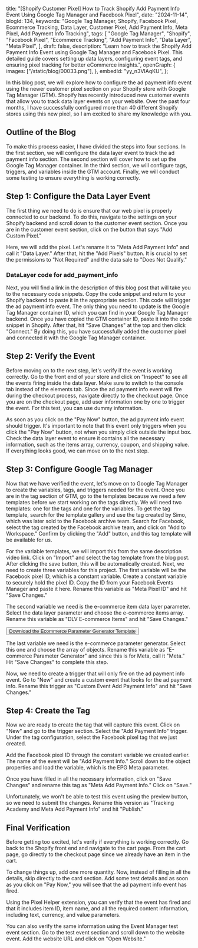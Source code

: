   title:
    "[Shopify Customer Pixel] How to Track Shopify Add Payment Info Event Using Google Tag Manager and Facebook Pixel",
  date: "2024-11-14",
  blogId: 134,
  keywords:
    "Google Tag Manager, Shopify, Facebook Pixel, Ecommerce Tracking, Data Layer, Customer Pixel, Add Payment Info, Meta Pixel, Add Payment Info Tracking",
  tags: [
    "Google Tag Manager",
    "Shopify",
    "Facebook Pixel",
    "Ecommerce Tracking",
    "Add Payment Info",
    "Data Layer",
    "Meta Pixel",
  ],
  draft: false,
  description:
    "Learn how to track the Shopify Add Payment Info Event using Google Tag Manager and Facebook Pixel. This detailed guide covers setting up data layers, configuring event tags, and ensuring pixel tracking for better eCommerce insights.",
  openGraph: {
    images: ["/static/blog/00033.png"],
  },
  embedId: "yy_n3VIAqKU",
};

In this blog post, we will explore how to configure the ad payment info event
using the newer customer pixel section on your Shopify store with Google Tag
Manager (GTM). Shopify has recently introduced new customer events that allow
you to track data layer events on your website. Over the past four months, I
have successfully configured more than 40 different Shopify stores using this
new pixel, so I am excited to share my knowledge with you.

## Outline of the Blog

To make this process easier, I have divided the steps into four sections. In the first section, we will configure the data layer event to track the ad payment info section. The second section will cover how to set up the Google Tag Manager container. In the third section, we will configure tags, triggers, and variables inside the GTM account. Finally, we will conduct some testing to ensure everything is working correctly.

## Step 1: Configure the Data Layer Event

The first thing we need to do is ensure that our web pixel is properly connected to our backend. To do this, navigate to the settings on your Shopify backend and scroll down to the customer event section. Once you are in the customer event section, click on the button that says "Add Custom Pixel."

Here, we will add the pixel. Let's rename it to "Meta Add Payment Info" and call it "Data Layer." After that, hit the "Add Pixels" button. It is crucial to set the permissions to "Not Required" and the data sale to "Does Not Qualify."

### DataLayer code for add_payment_info

<DataLayerCodeBlock fileName="add_payment_info.js" />

Next, you will find a link in the description of this blog post that will take you to the necessary code snippets. Copy the code snippet and return to your Shopify backend to paste it in the appropriate section. This code will trigger the ad payment info event. The only thing you need to update is the Google Tag Manager container ID, which you can find in your Google Tag Manager backend. Once you have copied the GTM container ID, paste it into the code snippet in Shopify. After that, hit "Save Changes" at the top and then click "Connect." By doing this, you have successfully added the customer pixel and connected it with the Google Tag Manager container.

## Step 2: Verify the Event

Before moving on to the next step, let's verify if the event is working correctly. Go to the front end of your store and click on "Inspect" to see all the events firing inside the data layer. Make sure to switch to the console tab instead of the elements tab. Since the ad payment info event will fire during the checkout process, navigate directly to the checkout page. Once you are on the checkout page, add user information one by one to trigger the event. For this test, you can use dummy information.

As soon as you click on the "Pay Now" button, the ad payment info event should trigger. It's important to note that this event only triggers when you click the "Pay Now" button, not when you simply click outside the input box. Check the data layer event to ensure it contains all the necessary information, such as the items array, currency, coupon, and shipping value. If everything looks good, we can move on to the next step.

## Step 3: Configure Google Tag Manager

Now that we have verified the event, let's move on to Google Tag Manager to create the variables, tags, and triggers needed for the event. Once you are in the tag section of GTM, go to the templates because we need a few templates before we start working on the tags directly. We will need two templates: one for the tags and one for the variables. To get the tag template, search for the template gallery and use the tag created by Simo, which was later sold to the Facebook archive team. Search for Facebook, select the tag created by the Facebook archive team, and click on "Add to Workspace." Confirm by clicking the "Add" button, and this tag template will be available for us.

For the variable templates, we will import this from the same description video link. Click on "Import" and select the tag template from the blog post. After clicking the save button, this will be automatically created. Next, we need to create three variables for this project. The first variable will be the Facebook pixel ID, which is a constant variable. Create a constant variable to securely hold the pixel ID. Copy the ID from your Facebook Events Manager and paste it here. Rename this variable as "Meta Pixel ID" and hit "Save Changes."

The second variable we need is the e-commerce item data layer parameter. Select the data layer parameter and choose the e-commerce items array. Rename this variable as "DLV E-commerce Items" and hit "Save Changes."

<AuthenticatedLayout>
  <Button className="p-6">
    <a href="/static/templates/Ecommerce-Parameter-Generator.tpl" download>
      Download the Ecommerce Parameter Generator Template
    </a>
  </Button>
</AuthenticatedLayout>

The last variable we need is the e-commerce parameter generator. Select this one and choose the array of objects. Rename this variable as "E-commerce Parameter Generator" and since this is for Meta, call it "Meta." Hit "Save Changes" to complete this step.

Now, we need to create a trigger that will only fire on the ad payment info event. Go to "New" and create a custom event that looks for the ad payment info. Rename this trigger as "Custom Event Add Payment Info" and hit "Save Changes."

## Step 4: Create the Tag

Now we are ready to create the tag that will capture this event. Click on "New" and go to the trigger section. Select the "Add Payment Info" trigger. Under the tag configuration, select the Facebook pixel tag that we just created.

Add the Facebook pixel ID through the constant variable we created earlier. The name of the event will be "Add Payment Info." Scroll down to the object properties and load the variable, which is the EPG Meta parameter.

Once you have filled in all the necessary information, click on "Save Changes" and rename this tag as "Meta Add Payment Info." Click on "Save."

Unfortunately, we won't be able to test this event using the preview button, so we need to submit the changes. Rename this version as "Tracking Academy and Meta Add Payment Info" and hit "Publish."

## Final Verification

Before getting too excited, let's verify if everything is working correctly. Go back to the Shopify front end and navigate to the cart page. From the cart page, go directly to the checkout page since we already have an item in the cart.

To change things up, add one more quantity. Now, instead of filling in all the details, skip directly to the card section. Add some test details and as soon as you click on "Pay Now," you will see that the ad payment info event has fired.

Using the Pixel Helper extension, you can verify that the event has fired and that it includes item ID, item name, and all the required content information, including text, currency, and value parameters.

You can also verify the same information using the Event Manager test event section. Go to the test event section and scroll down to the website event. Add the website URL and click on "Open Website."
